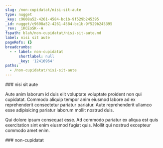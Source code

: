```yaml
---
slug: /non-cupidatat/nisi-sit-aute
type: nugget
_key: c9608a52-4261-4584-bc1b-9f529b245395
_id: nugget/c9608a52-4261-4584-bc1b-9f529b245395
_rev: _iKCEoSK--A
fspath: blah/non-cupidatat/nisi-sit-aute.md
label: nisi sit aute
pageRefs: {}
breadcrumbs:
  - - label: non-cupidatat
      shortlabel: null
      _key: '12416964'
paths:
  - /non-cupidatat/nisi-sit-aute
---
```


<NuggetArea>
<Nugget slug="/non-cupidatat/nisi-sit-aute" type="nugget" _key="c9608a52-4261-4584-bc1b-9f529b245395" _id="nugget/c9608a52-4261-4584-bc1b-9f529b245395" _rev="_iKCEoSK--A" fspath="blah/non-cupidatat/nisi-sit-aute.md" label="nisi sit aute" paths="/non-cupidatat/nisi-sit-aute">
<NuggetBody>
### nisi sit aute

Aute anim laborum id duis elit voluptate voluptate proident non qui cupidatat. Commodo aliquip tempor anim eiusmod labore ad ex reprehenderit consectetur pariatur pariatur. Aute reprehenderit ullamco esse adipisicing pariatur laborum mollit nostrud duis.

Qui dolore ipsum consequat esse. Ad commodo pariatur ex aliqua est quis exercitation sint enim eiusmod fugiat quis. Mollit qui nostrud excepteur commodo amet enim.

</NuggetBody>
<Breadcrumbs>
<Crumbs>
<Crumb _key="12416964" label="non-cupidatat" />
</Crumbs>
</Breadcrumbs>
</Nugget>

<NuggetsInbound>
</NuggetsInbound>
<NuggetsOutbound>
</NuggetsOutbound>
</NuggetArea>
<PassagesInbound>
<Passage direction="inbound" type="passage" _key="12416964" _id="passage/12416964" _rev="_iKCEoLC--_" label="non-cupidatat" passage="non-cupidatat" fspath="blah/non-cupidatat" paths="/non-cupidatat" slug="/non-cupidatat">
<NuggetBody>
### non-cupidatat

</NuggetBody>
</Passage>

</PassagesInbound>
<PassagesOutbound>
</PassagesOutbound>